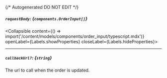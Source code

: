 {/* Autogenerated DO NOT EDIT  */}

##### `requestBody`: *{`components.OrderInput[]`}*
<Collapsible content={() => import('/content/models/components/order_input/typescript.mdx')} openLabel={Labels.showProperties} closeLabel={Labels.hideProperties}>
</Collapsible>

---
##### `callbackUrl?`: *{`string`}*
The url to call when the order is updated.



